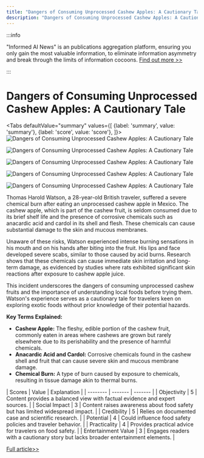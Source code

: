 ```yaml
---
title: "Dangers of Consuming Unprocessed Cashew Apples: A Cautionary Tale"
description: "Dangers of Consuming Unprocessed Cashew Apples: A Cautionary Tale"
---
```



:::info

"Informed AI News" is an publications aggregation platform, ensuring you only gain the most valuable information, to eliminate information asymmetry and break through the limits of information cocoons.  [Find out more >>](/)

:::

# Dangers of Consuming Unprocessed Cashew Apples: A Cautionary Tale


<Tabs
	defaultValue="summary"
	values={[
	{label: 'summary', value: 'summary'},
	{label: 'score', value: 'score'},
]}>
<TabItem value="summary">
<img
  src="https://image.informedainews.com/2024/06/Foo-K9r-1717900622-0.jpg"
  alt="Dangers of Consuming Unprocessed Cashew Apples: A Cautionary Tale"
/>

<img
  src="https://image.informedainews.com/2024/06/Foo-AuJ-1717900622-1.jpg"
  alt="Dangers of Consuming Unprocessed Cashew Apples: A Cautionary Tale"
/>

<img
  src="https://image.informedainews.com/2024/06/Foo-cwx-1717900622-2.jpg"
  alt="Dangers of Consuming Unprocessed Cashew Apples: A Cautionary Tale"
/>

<img
  src="https://image.informedainews.com/2024/06/Foo-0gd-1717900622-3.jpg"
  alt="Dangers of Consuming Unprocessed Cashew Apples: A Cautionary Tale"
/>

<img
  src="https://image.informedainews.com/2024/06/Foo-tBR-1717900622-4.jpg"
  alt="Dangers of Consuming Unprocessed Cashew Apples: A Cautionary Tale"
/>



Thomas Harold Watson, a 28-year-old British traveler, suffered a severe chemical burn after eating an unprocessed cashew apple in Mexico. The cashew apple, which is part of the cashew fruit, is seldom consumed due to its brief shelf life and the presence of corrosive chemicals such as anacardic acid and cardol in its shell and flesh. These chemicals can cause substantial damage to the skin and mucous membranes.

Unaware of these risks, Watson experienced intense burning sensations in his mouth and on his hands after biting into the fruit. His lips and face developed severe scabs, similar to those caused by acid burns. Research shows that these chemicals can cause immediate skin irritation and long-term damage, as evidenced by studies where rats exhibited significant skin reactions after exposure to cashew apple juice.

This incident underscores the dangers of consuming unprocessed cashew fruits and the importance of understanding local foods before trying them. Watson's experience serves as a cautionary tale for travelers keen on exploring exotic foods without prior knowledge of their potential hazards.

**Key Terms Explained:**
- **Cashew Apple:** The fleshy, edible portion of the cashew fruit, commonly eaten in areas where cashews are grown but rarely elsewhere due to its perishability and the presence of harmful chemicals.
- **Anacardic Acid and Cardol:** Corrosive chemicals found in the cashew shell and fruit that can cause severe skin and mucous membrane damage.
- **Chemical Burn:** A type of burn caused by exposure to chemicals, resulting in tissue damage akin to thermal burns.
</TabItem>
<TabItem value="score">
	| Scores     | Value   | Explanation |
	| -------- | ------- | ------- |
	| Objectivity  | 5    | Content provides a balanced view with factual evidence and expert sources.    |
	| Social Impact | 3     | Content raises awareness about food safety but has limited widespread impact.    |
	| Credibility    | 5    | Relies on documented case and scientific research.    |
	| Potential    | 4    | Could influence food safety policies and traveler behavior.    |
	| Practicality    | 4    | Provides practical advice for travelers on food safety.    |
	| Entertainment Value    | 3    | Engages readers with a cautionary story but lacks broader entertainment elements.    |
</TabItem>
</Tabs>

[Full article>>](https://www.cnbeta.com.tw/articles/science/1434071.htm)
